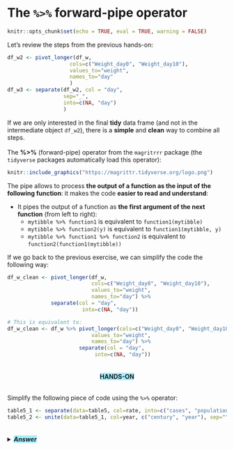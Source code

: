 # The `%>%` forward-pipe operator


```r
knitr::opts_chunk$set(echo = TRUE, eval = TRUE, warning = FALSE)
```

Let's review the steps from the previous hands-on:

```r
df_w2 <- pivot_longer(df_w, 
                    cols=c("Weight_day0", "Weight_day10"),
                    values_to="weight", 
                    names_to="day"
                    )
df_w3 <- separate(df_w2, col = "day", 
                  sep="_", 
                  into=c(NA, "day")
                  )
```

If we are only interested in the final **tidy** data frame (and not in the intermediate object `df_w2`), there is a **simple** and **clean** way to combine all steps. <br><br>
The **%>%** (forward-pipe) operator from the `magritrrr` package (the `tidyverse` packages automatically load this operator):

```r
knitr::include_graphics("https://magrittr.tidyverse.org/logo.png")
```
  
The pipe allows to process **the output of a function as the input of the following function**: it makes the code **easier to read and understand**:

* It pipes the output of a function as **the first argument of the next function** (from left to right):
  * `mytibble %>% function1` is equivalent to `function1(mytibble)`
  * `mytibble %>% function2(y)` is equivalent to `function1(mytibble, y)`
  * `mytibble %>% function1 %>% function2` is equivalent to `function2(function1(mytibble))`
  
If we go back to the previous exercise, we can simplify the code the following way:

```r

df_w_clean <- pivot_longer(df_w,
                           cols=c("Weight_day0", "Weight_day10"),
                           values_to="weight", 
                           names_to="day") %>%
              separate(col = "day",
                        into=c(NA, "day"))

# This is equivalent to:
df_w_clean <- df_w %>% pivot_longer(cols=c("Weight_day0", "Weight_day10"),
                           values_to="weight", 
                           names_to="day") %>%
                       separate(col = "day",
                            into=c(NA, "day"))
```

<center><h4 style="background-color: #a4edff; display: inline-block;">**HANDS-ON**</h4></center>

Simplify the following piece of code using the `%>%` operator:

```r
table5_1 <- separate(data=table5, col=rate, into=c("cases", "population"), sep="/")
table5_2 <- unite(data=table5_1, col=year, c("century", "year"), sep="")
```

<details>
<summary>
<h5 style="background-color: #a4edff; display: inline-block;">*Answer*</h5>
</summary>

```r
table5_1 <- table5 %>% 
        separate(col=rate, into=c("cases", "population"), sep="/") %>%
        unite(col=year, c("century", "year"), sep="")
```

</details>


